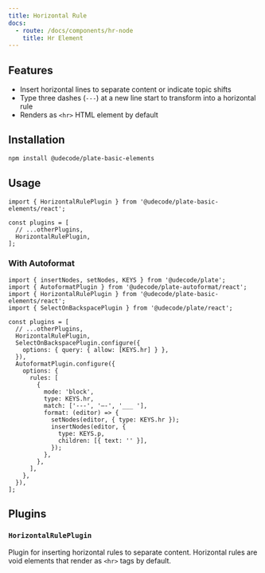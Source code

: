 ```yaml
---
title: Horizontal Rule
docs:
  - route: /docs/components/hr-node
    title: Hr Element
---
```


<ComponentPreview name="basic-elements-demo" />

<PackageInfo>

## Features

- Insert horizontal lines to separate content or indicate topic shifts
- Type three dashes (`---`) at a new line start to transform into a horizontal rule
- Renders as `<hr>` HTML element by default

</PackageInfo>

## Installation

```bash
npm install @udecode/plate-basic-elements
```

## Usage

```tsx
import { HorizontalRulePlugin } from '@udecode/plate-basic-elements/react';

const plugins = [
  // ...otherPlugins,
  HorizontalRulePlugin,
];
```

### With Autoformat

```tsx
import { insertNodes, setNodes, KEYS } from '@udecode/plate';
import { AutoformatPlugin } from '@udecode/plate-autoformat/react';
import { HorizontalRulePlugin } from '@udecode/plate-basic-elements/react';
import { SelectOnBackspacePlugin } from '@udecode/plate/react';

const plugins = [
  // ...otherPlugins,
  HorizontalRulePlugin,
  SelectOnBackspacePlugin.configure({
    options: { query: { allow: [KEYS.hr] } },
  }),
  AutoformatPlugin.configure({
    options: {
      rules: [
        {
          mode: 'block',
          type: KEYS.hr,
          match: ['---', '—-', '___ '],
          format: (editor) => {
            setNodes(editor, { type: KEYS.hr });
            insertNodes(editor, {
              type: KEYS.p,
              children: [{ text: '' }],
            });
          },
        },
      ],
    },
  }),
];
```

## Plugins

### `HorizontalRulePlugin`

Plugin for inserting horizontal rules to separate content. Horizontal rules are void elements that render as `<hr>` tags by default.